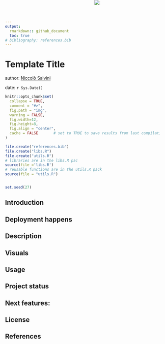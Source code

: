 ```yaml
---
output: 
  rmarkdown:: github_document
  toc: true
# bibliography: references.bib
---
```

# Template Title
author: [Niccolò Salvini](https://niccolosalvini.netlify.app/) \n

date: `r Sys.Date()`

<img src="logo.png" style="position:absolute;top:0px;right:425px;" />

```r
knitr::opts_chunk$set(
  collapse = TRUE,
  comment = "#>",
  fig.path = "img",
  warning = FALSE,  
  fig.width=12,
  fig.height=8,
  fig.align = "center",
  cache = FALSE       # set to TRUE to save results from last compilation
)

file.create("references.bib")
file.create("libs.R")
file.create("utils.R")
# libraries are in the libs.R pac
source(file ='libs.R')
# reusable functions are in the utils.R pack
source(file = "utils.R")


set.seed(27) 
```



## Introduction

## Deployment happens

## Description

## Visuals

## Usage

## Project status

## Next features:

## License

## References
